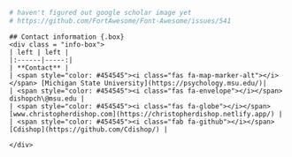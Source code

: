 ```r
# haven't figured out google scholar image yet
# https://github.com/FortAwesome/Font-Awesome/issues/541
```


```block
## Contact information {.box}
<div class = "info-box">
| left | left |
|:------|-----:|
| **Contact** |
| <span style="color: #454545"><i class="fas fa-map-marker-alt"></i></span> [Michigan State University](https://psychology.msu.edu/)|
| <span style="color: #454545"><i class="fas fa-envelope"></i></span> dishopch\@msu.edu |
| <span style="color: #454545"><i class="fas fa-globe"></i></span> [www.christopherdishop.com](https://christopherdishop.netlify.app/) |
| <span style="color: #454545"><i class="fab fa-github"></i></span> [Cdishop](https://github.com/Cdishop/) |

</div>
```
